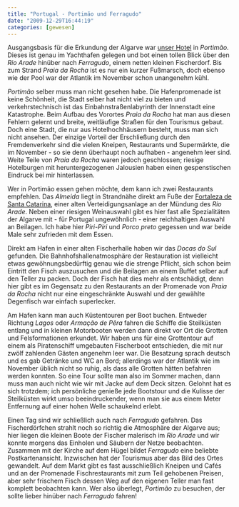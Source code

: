 ```yaml
---
title: "Portugal - Portimão und Ferragudo"
date: "2009-12-29T16:44:19"
categories: [gewesen]
---
```


Ausgangsbasis für die Erkundung der Algarve war [unser Hotel](http://www.tivolihotels.com/hotelde-portugal/hotels/hotels_in_der_algarve/tivoli_marina_portimao/das_hotel/lista.aspx) in *Portimão*. Dieses ist genau im Yachthafen gelegen und bot einen tollen Blick über den *Rio Arade* hinüber nach *Ferragudo*, einem netten kleinen Fischerdorf. Bis zum Strand *Praia da Rocha* ist es nur ein kurzer Fußmarsch, doch ebenso wie der Pool war der Atlantik im November schon unangenehm kühl.

*Portimão* selber muss man nicht gesehen habe. Die Hafenpromenade ist keine Schönheit, die Stadt selber hat nicht viel zu bieten und verkehrstechnisch ist das Einbahnstraßenlabyrinth der Innenstadt eine Katastrophe. Beim Aufbau des Vorortes *Praia da Rocha* hat man aus diesen Fehlern gelernt und breite, weitläufige Straßen für den Tourismus gebaut. Doch eine Stadt, die nur aus Hotelhochhäusern besteht, muss man sich nicht ansehen. Der einzige Vorteil der Erschließung durch den Fremdenverkehr sind die vielen Kneipen, Restaurants und Supermärkte, die im November - so sie denn überhaupt noch aufhaben - angenehm leer sind. Weite Teile von *Praia da Rocha* waren jedoch geschlossen; riesige Hotelburgen mit heruntergezogenen Jalousien haben einen gespenstischen Eindruck bei mir hinterlassen.

Wer in Portimão essen gehen möchte, dem kann ich zwei Restaurants empfehlen. Das *Almeida* liegt in Strandnähe direkt am Fuße der [Fortaleza de Santa Catarina](http://ababuja.blogspot.com/2008/03/fortaleza-de-santa-catarina.html), einer alten Verteidigungsanlage an der Mündung des *Rio Arade*. Neben einer riesigen Weinauswahl gibt es hier fast alle Spezialitäten der Algarve mit - für Portugal ungewöhnlich - einer reichhaltigen Auswahl an Beilagen. Ich habe hier *Piri-Piri* und *Porco preto* gegessen und war beide Male sehr zufrieden mit dem Essen.

Direkt am Hafen in einer alten Fischerhalle haben wir das *Docas do Sul* gefunden. Die Bahnhofshallenatmosphäre der Restauration ist vielleicht etwas gewöhnungsbedürftig genau wie die strenge Pflicht, sich schon beim Eintritt den Fisch auszusuchen und die Beilagen an einem Buffet selber auf den Teller zu packen. Doch der Fisch hat dies mehr als entschädigt, denn hier gibt es im Gegensatz zu den Restaurants an der Promenade von *Praia da Rocha* nicht nur eine eingeschränkte Auswahl und der gewählte Degenfisch war einfach superlecker.

Am Hafen kann man auch Küstentouren per Boot buchen. Entweder Richtung *Lagos* oder *Armação de Pêra* fahren die Schiffe die Steilküsten entlang und in kleinen Motorbooten werden dann direkt vor Ort die Grotten und Felsformationen erkundet. Wir haben uns für eine Grottentour auf einem als Piratenschiff umgebauten Fischerboot entschieden, die mit nur zwölf zahlenden Gästen angenehm leer war. Die Besatzung sprach deutsch und es gab Getränke und WC an Bord; allerdings war der Atlantik wie im November üblich nicht so ruhig, als dass alle Grotten hätten befahren werden konnten. So eine Tour sollte man also im Sommer machen, dann muss man auch nicht wie wir mit Jacke auf dem Deck sitzen. Gelohnt hat es sich trotzdem; ich persönliche genieße jede Bootstour und die Kulisse der Steilküsten wirkt umso beeindruckender, wenn man sie aus einem Meter Entfernung auf einer hohen Welle schaukelnd erlebt.

Einen Tag sind wir schließlich auch nach *Ferragudo* gefahren. Das Fischerdörfchen strahlt noch so richtig die Atmosphäre der Algarve aus; hier liegen die kleinen Boote der Fischer malerisch im *Rio Arade* und wir konnte morgens das Einholen und Säubern der Netze beobachten. Zusammen mit der Kirche auf dem Hügel bildet *Ferragudo* eine beliebte Postkartenansicht. Inzwischen hat der Tourismus aber das Bild des Ortes gewandelt. Auf dem Markt gibt es fast ausschließlich Kneipen und Cafés und an der Promenade Fischrestaurants mit zum Teil gehobenen Preisen, aber sehr frischem Fisch dessen Weg auf den eigenen Teller man fast komplett beobachten kann. Wer also überlegt, *Portimão* zu besuchen, der sollte lieber hinüber nach *Ferragudo* fahren!
